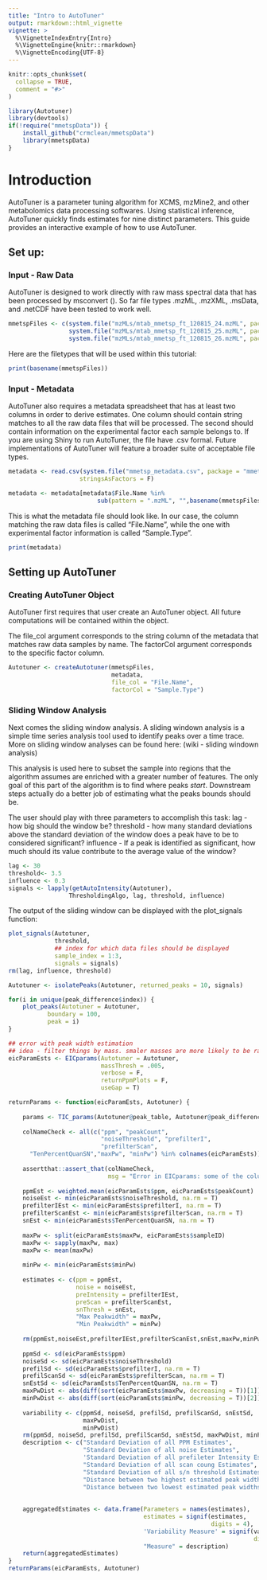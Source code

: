 ```yaml
---
title: "Intro to AutoTuner"
output: rmarkdown::html_vignette
vignette: >
  %\VignetteIndexEntry{Intro}
  %\VignetteEngine{knitr::rmarkdown}
  %\VignetteEncoding{UTF-8}
---
```


```r
knitr::opts_chunk$set(
  collapse = TRUE,
  comment = "#>"
)
```

```r
library(Autotuner)
library(devtools)
if(!require("mmetspData")) {
    install_github("crmclean/mmetspData")    
    library(mmetspData)
}
```

# Introduction

AutoTuner is a parameter tuning algorithm for XCMS, mzMine2, and other 
metabolomics data processing softwares. Using statistical inference, AutoTuner
quickly finds estimates for nine distinct parameters. This guide provides
an interactive example of how to use AutoTuner.

## Set up:

### Input - Raw Data

AutoTuner is designed to work directly with raw mass spectral data that has 
been processed by msconvert (). So far file types .mzML, .mzXML, .msData, and
.netCDF have been tested to work well. 

```r
mmetspFiles <- c(system.file("mzMLs/mtab_mmetsp_ft_120815_24.mzML", package = "mmetspData"),
                 system.file("mzMLs/mtab_mmetsp_ft_120815_25.mzML", package = "mmetspData"),
                 system.file("mzMLs/mtab_mmetsp_ft_120815_26.mzML", package = "mmetspData"))
```
Here are the filetypes that will be used within this tutorial:
```r
print(basename(mmetspFiles))
```

### Input - Metadata

AutoTuner also requires a metadata spreadsheet that has at least two columns 
in order to derive estimates. One column should contain string matches to all
the raw data files that will be processed. The second should contain information
on the experimental factor each sample belongs to. If you are using Shiny to 
run AutoTuner, the file have .csv formal. Future implementations of AutoTuner
will feature a broader suite of acceptable file types. 

```r
metadata <- read.csv(system.file("mmetsp_metadata.csv", package = "mmetspData"),
                    stringsAsFactors = F)

metadata <- metadata[metadata$File.Name %in% 
                         sub(pattern = ".mzML", "",basename(mmetspFiles)),]
```

This is what the metadata file should look like. In our case, the column 
matching the raw data files is called "File.Name", while the one with 
experimental factor information is called "Sample.Type".

```r
print(metadata)
```

## Setting up AutoTuner

### Creating AutoTuner Object

AutoTuner first requires that user create an AutoTuner object. All future
computations will be contained within the object. 

The file_col argument corresponds to the string column of the metadata that 
matches raw data samples by name. The factorCol argument corresponds to the 
specific factor column. 

```r
Autotuner <- createAutotuner(mmetspFiles,
                             metadata,
                             file_col = "File.Name",
                             factorCol = "Sample.Type")
```

### Sliding Window Analysis

Next comes the sliding window analysis. A sliding windown analysis is a simple
time series analysis tool used to identify peaks over a time trace. More on 
sliding window analyses can be found here: (wiki - sliding windown analysis)

This analysis is used here to subset the sample into regions that the algorithm 
assumes are enriched with a greater number of features. The only goal of this 
part of the algorithm is to find where peaks *start*. Downstream steps actually 
do a better job of estimating what the peaks bounds should be. 

The user should play with three parameters to accomplish this task:
lag - how big should the window be?
threshold - how many standard deviations above the standard deviation of the
window does a peak have to be to considered significant?
influence - If a peak is identified as significant, how much should its value 
contribute to the average value of the window?

```r
lag <- 30
threshold<- 3.5
influence <- 0.3
signals <- lapply(getAutoIntensity(Autotuner), 
                 ThresholdingAlgo, lag, threshold, influence)
```

The output of the sliding window can be displayed with the plot_signals
function:

```r
plot_signals(Autotuner, 
             threshold, 
             ## index for which data files should be displayed
             sample_index = 1:3, 
             signals = signals)
rm(lag, influence, threshold)
```

```r
Autotuner <- isolatePeaks(Autotuner, returned_peaks = 10, signals)
```

```r
for(i in unique(peak_difference$index)) {
    plot_peaks(Autotuner = Autotuner, 
           boundary = 100, 
           peak = i)    
}
```

```r
## error with peak width estimation
## idea - filter things by mass. smaler masses are more likely to be random assosications
eicParamEsts <- EICparams(Autotuner = Autotuner, 
                          massThresh = .005, 
                          verbose = F,
                          returnPpmPlots = F,
                          useGap = T)
```

```r
returnParams <- function(eicParamEsts, Autotuner) {
    
    params <- TIC_params(Autotuner@peak_table, Autotuner@peak_difference)
    
    colNameCheck <- all(c("ppm", "peakCount", 
                          "noiseThreshold", "prefilterI", 
                          "prefilterScan", 
      "TenPercentQuanSN","maxPw", "minPw") %in% colnames(eicParamEsts))
    
    assertthat::assert_that(colNameCheck, 
                            msg = "Error in EICparams: some of the column names from the output are missing. Cannot complete parameter estimation.")
    
    ppmEst <- weighted.mean(eicParamEsts$ppm, eicParamEsts$peakCount) 
    noiseEst <- min(eicParamEsts$noiseThreshold, na.rm = T)
    prefilterIEst <- min(eicParamEsts$prefilterI, na.rm = T)
    prefilterScanEst <- min(eicParamEsts$prefilterScan, na.rm = T)
    snEst <- min(eicParamEsts$TenPercentQuanSN, na.rm = T)
    
    maxPw <- split(eicParamEsts$maxPw, eicParamEsts$sampleID) 
    maxPw <- sapply(maxPw, max) 
    maxPw <- mean(maxPw) 
    
    minPw <- min(eicParamEsts$minPw)
    
    estimates <- c(ppm = ppmEst,
                   noise = noiseEst,
                   preIntensity = prefilterIEst,
                   preScan = prefilterScanEst,
                   snThresh = snEst,
                   "Max Peakwidth" = maxPw,
                   "Min Peakwidth" = minPw)
    
    rm(ppmEst,noiseEst,prefilterIEst,prefilterScanEst,snEst,maxPw,minPw)
    
    ppmSd <- sd(eicParamEsts$ppm)
    noiseSd <- sd(eicParamEsts$noiseThreshold)
    prefilSd <- sd(eicParamEsts$prefilterI, na.rm = T)
    prefilScanSd <- sd(eicParamEsts$prefilterScan, na.rm = T)
    snEstSd <- sd(eicParamEsts$TenPercentQuanSN, na.rm = T)
    maxPwDist <- abs(diff(sort(eicParamEsts$maxPw, decreasing = T))[1])
    minPwDist <- abs(diff(sort(eicParamEsts$minPw, decreasing = T))[2])
    
    variability <- c(ppmSd, noiseSd, prefilSd, prefilScanSd, snEstSd, 
                     maxPwDist, 
                     minPwDist)
    rm(ppmSd, noiseSd, prefilSd, prefilScanSd, snEstSd, maxPwDist, minPwDist)
    description <- c("Standard Deviation of all PPM Estimates",
                     "Standard Deviation of all noise Estimates",
                     'Standard Deviation of all prefileter Intensity Estimates',
                     "Standard Deviation of all scan coung Estimates",
                     "Standard Deviation of all s/n threshold Estimates",
                     "Distance between two highest estimated peak widths",
                     "Distance between two lowest estimated peak widths")
    
    
    aggregatedEstimates <- data.frame(Parameters = names(estimates),
                                      estimates = signif(estimates, 
                                                         digits = 4), 
                                      'Variability Measure' = signif(variability, 
                                                                     digits = 4), 
                                      "Measure" = description)
    return(aggregatedEstimates)
}
returnParams(eicParamEsts, Autotuner)
```


